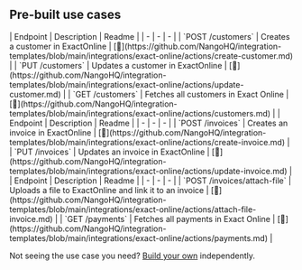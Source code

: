 
## Pre-built use cases

<AccordionGroup>


<Accordion title="Customers">
| Endpoint | Description | Readme |
| - | - | - |
| `POST /customers` | Creates a customer in ExactOnline | [🔗](https://github.com/NangoHQ/integration-templates/blob/main/integrations/exact-online/actions/create-customer.md) |
| `PUT /customers` | Updates a customer in ExactOnline | [🔗](https://github.com/NangoHQ/integration-templates/blob/main/integrations/exact-online/actions/update-customer.md) |
| `GET /customers` | Fetches all customers in Exact Online | [🔗](https://github.com/NangoHQ/integration-templates/blob/main/integrations/exact-online/actions/customers.md) |
</Accordion>


<Accordion title="Invoices">
| Endpoint | Description | Readme |
| - | - | - |
| `POST /invoices` | Creates an invoice in ExactOnline | [🔗](https://github.com/NangoHQ/integration-templates/blob/main/integrations/exact-online/actions/create-invoice.md) |
| `PUT /invoices` | Updates an invoice in ExactOnline | [🔗](https://github.com/NangoHQ/integration-templates/blob/main/integrations/exact-online/actions/update-invoice.md) |
</Accordion>


<Accordion title="Others">
| Endpoint | Description | Readme |
| - | - | - |
| `POST /invoices/attach-file` | Uploads a file to ExactOnline and link it to an invoice | [🔗](https://github.com/NangoHQ/integration-templates/blob/main/integrations/exact-online/actions/attach-file-invoice.md) |
| `GET /payments` | Fetches all payments in Exact Online | [🔗](https://github.com/NangoHQ/integration-templates/blob/main/integrations/exact-online/actions/payments.md) |
</Accordion>

</AccordionGroup>

<Tip>Not seeing the use case you need? [Build your own](https://nango.dev/slack) independently.</Tip>
